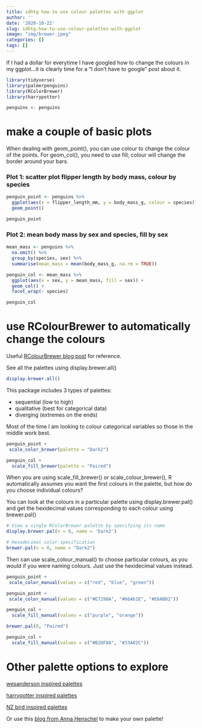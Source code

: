 ```yaml
---
title: idhtg how to use colour palettes with ggplot
author: ''
date: '2020-10-22'
slug: idhtg-how-to-use-colour-palettes-with-ggplot
image: "img/brewer.jpeg"
categories: []
tags: []
---
```


If I had a dollar for everytime I have googled how to change the colours in my ggplot...it is clearly time for a "I don't have to google" post about it. 


```r
library(tidyverse)
library(palmerpenguins)
library(RColorBrewer)
library(harrypotter)

penguins <- penguins
```

# make a couple of basic plots

When dealing with geom_point(), you can use colour to change the colour of the points. For geom_col(), you need to use fill; colour will change the border around your bars. 

### Plot 1: scatter plot flipper length by body mass, colour by species
```r
penguin_point <- penguins %>%
  ggplot(aes(x = flipper_length_mm, y = body_mass_g, colour = species)) +
  geom_point()

penguin_point
```
### Plot 2: mean body mass by sex and species, fill by sex 

```r
mean_mass <- penguins %>%
  na.omit() %>%
  group_by(species, sex) %>% 
  summarise(mean_mass = mean(body_mass_g, na.rm = TRUE)) 

penguin_col <- mean_mass %>%
  ggplot(aes(x = sex, y = mean_mass, fill = sex)) +
  geom_col() +
  facet_wrap(~ species) 

penguin_col 

```


# use RColourBrewer to automatically change the colours

Useful [RColourBrewer blog post](https://www.datanovia.com/en/blog/the-a-z-of-rcolorbrewer-palette/#:~:text=RColorBrewer%20is%20an%20R%20package,and%20in%20R%20base%20plots.) for reference.

See all the palettes using display.brewer.all()

```r
display.brewer.all()
```


This package includes 3 types of palettes: 

- sequential (low to high)
- qualitative (best for categorical data)
- diverging (extremes on the ends)


Most of the time I am looking to colour categorical variables so those in the middle work best.

```r
penguin_point +
 scale_color_brewer(palette = "Dark2")
```

```r
penguin_col +
  scale_fill_brewer(palette = "Paired")
```

When you are using scale_fill_brewer() or scale_colour_brewer(), R automatically assumes you want the first colours in the palette, but how do you choose individual colours?

You can look at the colours in a particular palette using display.brewer.pal() and get the hexidecimal values corresponding to each colour using brewer.pal()

```r
# View a single RColorBrewer palette by specifying its name
display.brewer.pal(n = 8, name = 'Dark2')

# Hexadecimal color specification 
brewer.pal(n = 8, name = "Dark2")
```

Then can use scale_colour_manual() to choose particular colours, as you would if you were naming colours. Just use the hexidecimal values instead. 

 
```r
penguin_point +
 scale_color_manual(values = c("red", "blue", "green"))
```
 

```r
penguin_point +
 scale_color_manual(values = c("#E7298A", "#66A61E", "#E6AB02"))
```


```r
penguin_col +
  scale_fill_manual(values = c("purple", "orange"))
```

```r
brewer.pal(8, "Paired")

penguin_col +
  scale_fill_manual(values = c("#B2DF8A", "#33A02C"))
```



# Other palette options to explore

[wesanderson inspired palettes](https://github.com/karthik/wesanderson)

[harrypotter inspired palettes](https://github.com/aljrico/harrypotter)

[NZ bird inspired palettes](https://g-thomson.github.io/Manu/)

Or use this [blog from Anna Henschel](https://github.com/annahensch/R-tutorials/blob/master/ggplot-on-fire.md) to make your own palette!


